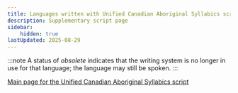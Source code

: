 ```yaml
---
title: Languages written with Unified Canadian Aboriginal Syllabics script
description: Supplementary script page
sidebar:
    hidden: true
lastUpdated: 2025-08-29
---
```



:::note
A status of _obsolete_ indicates that the writing system is no longer in use for that language; the language may still be spoken.
:::

<WsList script='Cans' />

[Main page for the Unified Canadian Aboriginal Syllabics script](/scrlang/scripts/cans)


